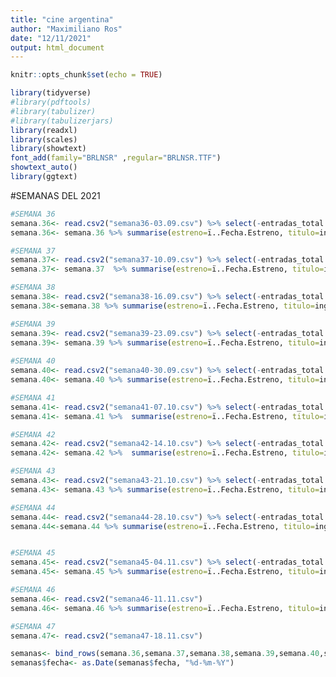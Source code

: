 ```yaml
---
title: "cine argentina"
author: "Maximiliano Ros"
date: "12/11/2021"
output: html_document
---
```


```r
knitr::opts_chunk$set(echo = TRUE)
```

```r
library(tidyverse)
#library(pdftools)
#library(tabulizer)
#library(tabulizerjars)
library(readxl)
library(scales)
library(showtext)
font_add(family="BRLNSR" ,regular="BRLNSR.TTF")
showtext_auto()
library(ggtext)
```

#SEMANAS DEL 2021 
```r
#SEMANA 36
semana.36<- read.csv2("semana36-03.09.csv") %>% select(-entradas_total..v_is_pelicula_diario.)
semana.36<- semana.36 %>% summarise(estreno=ï..Fecha.Estreno, titulo=ing.Titulo, espectadores.semanales=Espec..Semana, semanas.en.cartelera= Semana.Cartel, pantallas.proyectadas=Pantallas, fecha= "03-09-2021", semana=36)

#SEMANA 37
semana.37<- read.csv2("semana37-10.09.csv") %>% select(-entradas_total..v_is_pelicula_diario.)
semana.37<- semana.37  %>% summarise(estreno=ï..Fecha.Estreno, titulo=ing.Titulo, espectadores.semanales=Espec..Semana, semanas.en.cartelera= Semana.Cartel, pantallas.proyectadas=Pantallas, fecha= "10-09-2021", semana=37)

#SEMANA 38
semana.38<- read.csv2("semana38-16.09.csv") %>% select(-entradas_total..v_is_pelicula_diario.)
semana.38<-semana.38 %>% summarise(estreno=ï..Fecha.Estreno, titulo=ing.Titulo, espectadores.semanales=Espec..Semana, semanas.en.cartelera= Semana.Cartel, pantallas.proyectadas=Pantallas, fecha= "16-09-2021", semana=38)

#SEMANA 39
semana.39<- read.csv2("semana39-23.09.csv") %>% select(-entradas_total..v_is_pelicula_diario.)
semana.39<- semana.39 %>% summarise(estreno=ï..Fecha.Estreno, titulo=ing.Titulo, espectadores.semanales=Espec..Semana, semanas.en.cartelera= Semana.Cartel, pantallas.proyectadas=Pantallas, fecha= "23-09-2021",semana=39)
  
#SEMANA 40  
semana.40<- read.csv2("semana40-30.09.csv") %>% select(-entradas_total..v_is_pelicula_diario.)
semana.40<- semana.40 %>% summarise(estreno=ï..Fecha.Estreno, titulo=ing.Titulo, espectadores.semanales=Espec..Semana, semanas.en.cartelera= Semana.Cartel, pantallas.proyectadas=Pantallas, fecha= "30-09-2021", semana=40)

#SEMANA 41
semana.41<- read.csv2("semana41-07.10.csv") %>% select(-entradas_total..v_is_pelicula_diario.)
semana.41<- semana.41 %>%  summarise(estreno=ï..Fecha.Estreno, titulo=ing.Titulo, espectadores.semanales=Espec..Semana, semanas.en.cartelera= Semana.Cartel, pantallas.proyectadas=Pantallas, fecha= "07-10-2021", semana=41)

#SEMANA 42
semana.42<- read.csv2("semana42-14.10.csv") %>% select(-entradas_total..v_is_pelicula_diario.)
semana.42<- semana.42 %>%  summarise(estreno=ï..Fecha.Estreno, titulo=ing.Titulo, espectadores.semanales=Espec..Semana, semanas.en.cartelera= Semana.Cartel, pantallas.proyectadas=Pantallas, fecha= "14-10-2021", semana=42)

#SEMANA 43
semana.43<- read.csv2("semana43-21.10.csv") %>% select(-entradas_total..v_is_pelicula_diario.)
semana.43<- semana.43 %>% summarise(estreno=ï..Fecha.Estreno, titulo=ing.Titulo, espectadores.semanales=Espec..Semana, semanas.en.cartelera= Semana.Cartel, pantallas.proyectadas=Pantallas, fecha= "21-10-2021", semana=43)

#SEMANA 44
semana.44<- read.csv2("semana44-28.10.csv") %>% select(-entradas_total..v_is_pelicula_diario.)
semana.44<-semana.44 %>% summarise(estreno=ï..Fecha.Estreno, titulo=ing.Titulo, espectadores.semanales=Espec..Semana, semanas.en.cartelera= Semana.Cartel, pantallas.proyectadas=Pantallas, fecha="28-10-2021", semana=44)


#SEMANA 45
semana.45<- read.csv2("semana45-04.11.csv") %>% select(-entradas_total..v_is_pelicula_diario.)
semana.45<- semana.45 %>% summarise(estreno=ï..Fecha.Estreno, titulo=ing.Titulo, espectadores.semanales=Espec..Semana, semanas.en.cartelera= Semana.Cartel, pantallas.proyectadas=Pantallas, fecha="04-11-2021", semana=45)

#SEMANA 46
semana.46<- read.csv2("semana46-11.11.csv") 
semana.46<- semana.46 %>% summarise(estreno=ï..Fecha.Estreno, titulo=ing.Titulo, espectadores.semanales=Espec..Semana, semanas.en.cartelera= Semana.Cartel, pantallas.proyectadas=Pantallas, fecha= "11-11-2021", semana=46)

#SEMANA 47 
semana.47<- read.csv2("semana47-18.11.csv")

semanas<- bind_rows(semana.36,semana.37,semana.38,semana.39,semana.40,semana.41,semana.42,semana.43,semana.44,semana.45,semana.46) 
semanas$fecha<- as.Date(semanas$fecha, "%d-%m-%Y")
```










